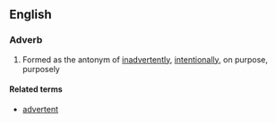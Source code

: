 ==English==

===Adverb===
{{en-adv|-}}

# Formed as the antonym of [[inadvertently]], [[intentionally]], on purpose, purposely 

====Related terms====
* [[advertent]]